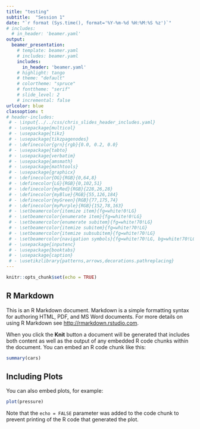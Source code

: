 ```yaml
---
title: "testing"
subtitle:  "Session 1"
date: "`r format (Sys.time(), format='%Y-%m-%d %H:%M:%S %z')`"
# includes:
  # in_header: 'beamer.yaml'
output:
  beamer_presentation:
    # template: beamer.yaml
    # includes: beamer.yaml
    includes:
      in_header: 'beamer.yaml'
    # highlight: tango
    # theme: "default"
    # colortheme: "spruce"
    # fonttheme: "serif"
    # slide_level: 2
    # incremental: false
urlcolor: blue
classoption: t
# header-includes:
 # - \input{../../css/chris_slides_header_includes.yaml}
 # - \usepackage{multicol}
 # - \usepackage{tikz}
 # - \usepackage{tikzpagenodes}
 # - \definecolor{grn}{rgb}{0.0, 0.2, 0.0}
 # - \usepackage{tabto}
 # - \usepackage{verbatim}
 # - \usepackage{amsmath}
 # - \usepackage{mathtools}
 # - \usepackage{graphicx}
 # - \definecolor{OG}{RGB}{0,64,8}
 # - \definecolor{LG}{RGB}{0,102,51}
 # - \definecolor{myRed}{RGB}{228,26,28}
 # - \definecolor{myBlue}{RGB}{55,126,184}
 # - \definecolor{myGreen}{RGB}{77,175,74}
 # - \definecolor{myPurple}{RGB}{152,78,163}
 # - \setbeamercolor{itemize item}{fg=white!0!LG}
 # - \setbeamercolor{enumerate item}{fg=white!0!LG}
 # - \setbeamercolor{enumerate subitem}{fg=white!70!LG}
 # - \setbeamercolor{itemize subitem}{fg=white!70!LG}   
 # - \setbeamercolor{itemize subsubitem}{fg=white!70!LG}   
 # - \setbeamercolor{navigation symbols}{fg=white!70!LG, bg=white!70!LG}
 # - \usepackage{inputenc}
 # - \usepackage{booktabs}
 # - \usepackage{caption}
 # - \usetikzlibrary{patterns,arrows,decorations.pathreplacing}
---
```


```r
knitr::opts_chunk$set(echo = TRUE)
```

## R Markdown

This is an R Markdown document. Markdown is a simple formatting syntax for authoring HTML, PDF, and MS Word documents. For more details on using R Markdown see <http://rmarkdown.rstudio.com>.

When you click the **Knit** button a document will be generated that includes both content as well as the output of any embedded R code chunks within the document. You can embed an R code chunk like this:

```r
summary(cars)
```

## Including Plots

You can also embed plots, for example:

```r
plot(pressure)
```

Note that the `echo = FALSE` parameter was added to the code chunk to prevent printing of the R code that generated the plot.
